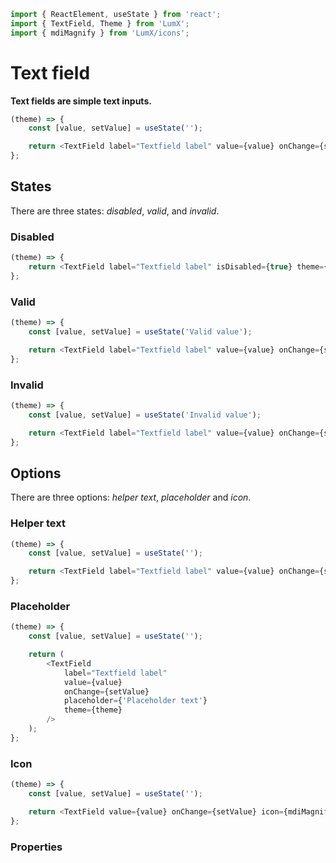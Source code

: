 ```javascript import
import { ReactElement, useState } from 'react';
import { TextField, Theme } from 'LumX';
import { mdiMagnify } from 'LumX/icons';
```

# Text field

**Text fields are simple text inputs.**

```javascript jsx withThemeSwitcher disableGrid
(theme) => {
    const [value, setValue] = useState('');

    return <TextField label="Textfield label" value={value} onChange={setValue} theme={theme} />;
};
```

## States

There are three states: _disabled_, _valid_, and _invalid_.

### Disabled

```javascript jsx withThemeSwitcher disableGrid
(theme) => {
    return <TextField label="Textfield label" isDisabled={true} theme={theme} />;
};
```

### Valid

```javascript jsx withThemeSwitcher disableGrid
(theme) => {
    const [value, setValue] = useState('Valid value');

    return <TextField label="Textfield label" value={value} onChange={setValue} isValid={true} theme={theme} />;
};
```

### Invalid

```javascript jsx withThemeSwitcher disableGrid
(theme) => {
    const [value, setValue] = useState('Invalid value');

    return <TextField label="Textfield label" value={value} onChange={setValue} hasError={true} theme={theme} />;
};
```

## Options

There are three options: _helper text_, _placeholder_ and _icon_.

### Helper text

```javascript jsx withThemeSwitcher disableGrid
(theme) => {
    const [value, setValue] = useState('');

    return <TextField label="Textfield label" value={value} onChange={setValue} helper={'Helper text'} theme={theme} />;
};
```

### Placeholder

```javascript jsx withThemeSwitcher disableGrid
(theme) => {
    const [value, setValue] = useState('');

    return (
        <TextField
            label="Textfield label"
            value={value}
            onChange={setValue}
            placeholder={'Placeholder text'}
            theme={theme}
        />
    );
};
```

### Icon

```javascript jsx withThemeSwitcher disableGrid
(theme) => {
    const [value, setValue] = useState('');

    return <TextField value={value} onChange={setValue} icon={mdiMagnify} theme={theme} />;
};
```

### Properties

<PropTable component="TextField" />
